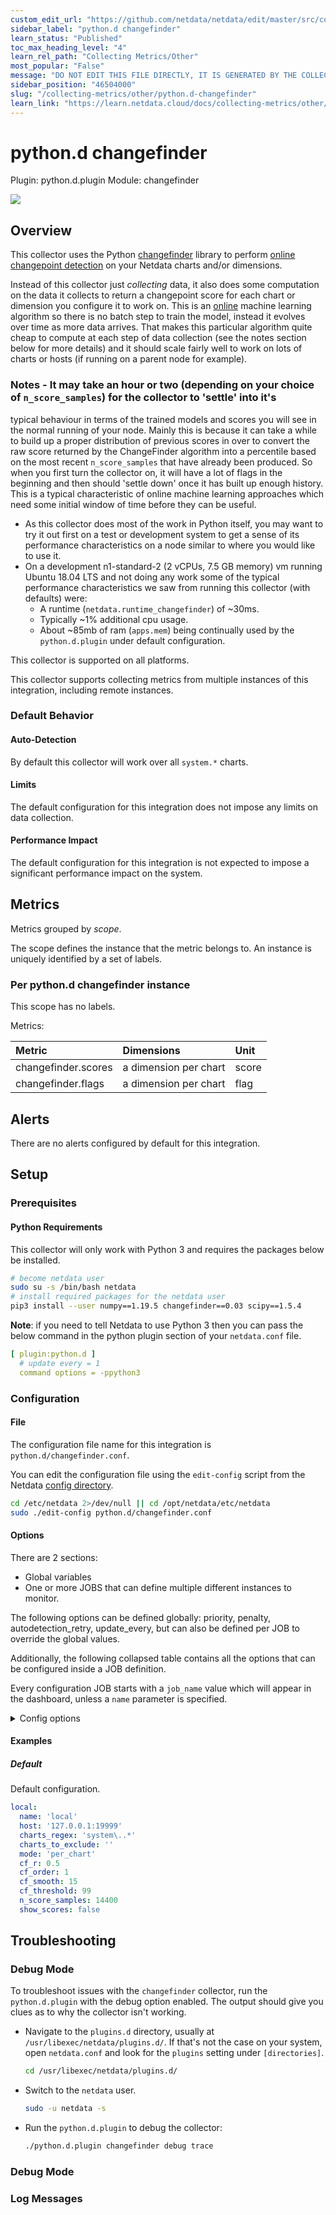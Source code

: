 ```yaml
---
custom_edit_url: "https://github.com/netdata/netdata/edit/master/src/collectors/python.d.plugin/changefinder/metadata.yaml"
sidebar_label: "python.d changefinder"
learn_status: "Published"
toc_max_heading_level: "4"
learn_rel_path: "Collecting Metrics/Other"
most_popular: "False"
message: "DO NOT EDIT THIS FILE DIRECTLY, IT IS GENERATED BY THE COLLECTOR'S metadata.yaml FILE"
sidebar_position: "46504000"
slug: "/collecting-metrics/other/python.d-changefinder"
learn_link: "https://learn.netdata.cloud/docs/collecting-metrics/other/python.d-changefinder"
---
```



# python.d changefinder

Plugin: python.d.plugin
Module: changefinder

<img src="https://img.shields.io/badge/maintained%20by-Netdata-%2300ab44" />

## Overview

This collector uses the Python [changefinder](https://github.com/shunsukeaihara/changefinder) library to
perform [online](https://en.wikipedia.org/wiki/Online_machine_learning) [changepoint detection](https://en.wikipedia.org/wiki/Change_detection)
on your Netdata charts and/or dimensions.


Instead of this collector just _collecting_ data, it also does some computation on the data it collects to return a changepoint score for each chart or dimension you configure it to work on. This is an [online](https://en.wikipedia.org/wiki/Online_machine_learning) machine learning algorithm so there is no batch step to train the model, instead it evolves over time as more data arrives. That makes this particular algorithm quite cheap to compute at each step of data collection (see the notes section below for more details) and it should scale fairly well to work on lots of charts or hosts (if running on a parent node for example).
### Notes - It may take an hour or two (depending on your choice of `n_score_samples`) for the collector to 'settle' into it's
  typical behaviour in terms of the trained models and scores you will see in the normal running of your node. Mainly
  this is because it can take a while to build up a proper distribution of previous scores in over to convert the raw
  score returned by the ChangeFinder algorithm into a percentile based on the most recent `n_score_samples` that have
  already been produced. So when you first turn the collector on, it will have a lot of flags in the beginning and then
  should 'settle down' once it has built up enough history. This is a typical characteristic of online machine learning
  approaches which need some initial window of time before they can be useful.
- As this collector does most of the work in Python itself, you may want to try it out first on a test or development
  system to get a sense of its performance characteristics on a node similar to where you would like to use it.
- On a development n1-standard-2 (2 vCPUs, 7.5 GB memory) vm running Ubuntu 18.04 LTS and not doing any work some of the
  typical performance characteristics we saw from running this collector (with defaults) were:
    - A runtime (`netdata.runtime_changefinder`) of ~30ms.
    - Typically ~1% additional cpu usage.
    - About ~85mb of ram (`apps.mem`) being continually used by the `python.d.plugin` under default configuration.


This collector is supported on all platforms.

This collector supports collecting metrics from multiple instances of this integration, including remote instances.


### Default Behavior

#### Auto-Detection

By default this collector will work over all `system.*` charts.

#### Limits

The default configuration for this integration does not impose any limits on data collection.

#### Performance Impact

The default configuration for this integration is not expected to impose a significant performance impact on the system.


## Metrics

Metrics grouped by *scope*.

The scope defines the instance that the metric belongs to. An instance is uniquely identified by a set of labels.



### Per python.d changefinder instance



This scope has no labels.

Metrics:

| Metric | Dimensions | Unit |
|:------|:----------|:----|
| changefinder.scores | a dimension per chart | score |
| changefinder.flags | a dimension per chart | flag |



## Alerts

There are no alerts configured by default for this integration.


## Setup

### Prerequisites

#### Python Requirements

This collector will only work with Python 3 and requires the packages below be installed.

```bash
# become netdata user
sudo su -s /bin/bash netdata
# install required packages for the netdata user
pip3 install --user numpy==1.19.5 changefinder==0.03 scipy==1.5.4
```

**Note**: if you need to tell Netdata to use Python 3 then you can pass the below command in the python plugin section
of your `netdata.conf` file.

```yaml
[ plugin:python.d ]
  # update every = 1
  command options = -ppython3
```



### Configuration

#### File

The configuration file name for this integration is `python.d/changefinder.conf`.


You can edit the configuration file using the `edit-config` script from the
Netdata [config directory](/docs/netdata-agent/configuration#the-netdata-config-directory).

```bash
cd /etc/netdata 2>/dev/null || cd /opt/netdata/etc/netdata
sudo ./edit-config python.d/changefinder.conf
```
#### Options

There are 2 sections:

* Global variables
* One or more JOBS that can define multiple different instances to monitor.

The following options can be defined globally: priority, penalty, autodetection_retry, update_every, but can also be defined per JOB to override the global values.

Additionally, the following collapsed table contains all the options that can be configured inside a JOB definition.

Every configuration JOB starts with a `job_name` value which will appear in the dashboard, unless a `name` parameter is specified.


<details><summary>Config options</summary>

| Name | Description | Default | Required |
|:----|:-----------|:-------|:--------:|
| charts_regex | what charts to pull data for - A regex like `system\..*/` or `system\..*/apps.cpu/apps.mem` etc. | system\..* | yes |
| charts_to_exclude | charts to exclude, useful if you would like to exclude some specific charts. note: should be a ',' separated string like 'chart.name,chart.name'. |  | no |
| mode | get ChangeFinder scores 'per_dim' or 'per_chart'. | per_chart | yes |
| cf_r | default parameters that can be passed to the changefinder library. | 0.5 | no |
| cf_order | default parameters that can be passed to the changefinder library. | 1 | no |
| cf_smooth | default parameters that can be passed to the changefinder library. | 15 | no |
| cf_threshold | the percentile above which scores will be flagged. | 99 | no |
| n_score_samples | the number of recent scores to use when calculating the percentile of the changefinder score. | 14400 | no |
| show_scores | set to true if you also want to chart the percentile scores in addition to the flags. (mainly useful for debugging or if you want to dive deeper on how the scores are evolving over time) | no | no |

</details>

#### Examples

##### Default

Default configuration.

```yaml
local:
  name: 'local'
  host: '127.0.0.1:19999'
  charts_regex: 'system\..*'
  charts_to_exclude: ''
  mode: 'per_chart'
  cf_r: 0.5
  cf_order: 1
  cf_smooth: 15
  cf_threshold: 99
  n_score_samples: 14400
  show_scores: false

```


## Troubleshooting

### Debug Mode

To troubleshoot issues with the `changefinder` collector, run the `python.d.plugin` with the debug option enabled. The output
should give you clues as to why the collector isn't working.

- Navigate to the `plugins.d` directory, usually at `/usr/libexec/netdata/plugins.d/`. If that's not the case on
  your system, open `netdata.conf` and look for the `plugins` setting under `[directories]`.

  ```bash
  cd /usr/libexec/netdata/plugins.d/
  ```

- Switch to the `netdata` user.

  ```bash
  sudo -u netdata -s
  ```

- Run the `python.d.plugin` to debug the collector:

  ```bash
  ./python.d.plugin changefinder debug trace
  ```

### Debug Mode



### Log Messages




